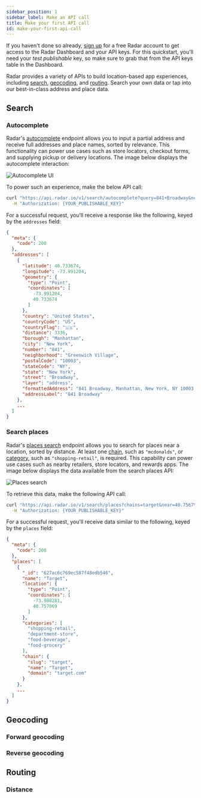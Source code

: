 ```yaml
---
sidebar_position: 1
sidebar_label: Make an API call
title: Make your first API call
id: make-your-first-api-call
---
```


If you haven't done so already, [sign up](https://radar.com/signup) for a free Radar account to get access to the Radar Dashboard and your API keys. For this quickstart, you'll need your *test publishable* key, so make sure to grab that from the API keys table in the Dashboard.

Radar provides a variety of APIs to build location-based app experiences, including [search](/api#search), [geocoding](/api#geocoding), and [routing](/api#routing). Search your own data or tap into our best-in-class address and place data.

## Search

### Autocomplete

Radar's [autocomplete](/api#autocomplete) endpoint allows you to input a partial address and receive full addresses and place names, sorted by relevance. This functionality can power use cases such as store locators, checkout forms, and supplying pickup or delivery locations. The image below displays the autocomplete interaction:

![Autocomplete UI](/img/quickstarts/autocomplete.png)

To power such an experience, make the below API call:

```bash
curl "https://api.radar.io/v1/search/autocomplete?query=841+Broadway&near=40.70390%2C-73.98670" \
  -H "Authorization: {YOUR_PUBLISHABLE_KEY}"
```

For a successful request, you'll receive a response like the following, keyed by the `addresses` field:

```json
{
  "meta": {
    "code": 200
  },
  "addresses": [
    {
      "latitude": 40.733674,
      "longitude": -73.991204,
      "geometry": {
        "type": "Point",
        "coordinates": [
          -73.991204,
          40.733674
        ]
      },
      "country": "United States",
      "countryCode": "US",
      "countryFlag": "🇺🇸",
      "distance": 3336,
      "borough": "Manhattan",
      "city": "New York",
      "number": "841",
      "neighborhood": "Greenwich Village",
      "postalCode": "10003",
      "stateCode": "NY",
      "state": "New York",
      "street": "Broadway",
      "layer": "address",
      "formattedAddress": "841 Broadway, Manhattan, New York, NY 10003 USA",
      "addressLabel": "841 Broadway"
    },
    ...
  ]
}
```

### Search places

Radar's [places search](/api#search-places) endpoint allows you to search for places near a location, sorted by distance. At least one [chain](/places/chains), such as `"mcdonalds"`, or [category](/places/categories), such as `"shopping-retail"`, is required. This capability can power use cases such as nearby retailers, store locators, and rewards apps. The image below displays the data available from the search places API:

![Places search](/img/quickstarts/search_places.png)

To retrieve this data, make the following API call:

```bash
curl "https://api.radar.io/v1/search/places?chains=target&near=40.7567%2C-73.9889&radius=10000" \
  -H "Authorization: {YOUR_PUBLISHABLE_KEY}"
```

For a successful request, you'll receive data similar to the following, keyed by the `places` field:

```json
{
  "meta": {
    "code": 200
  },
  "places": [
    {
      "_id": "627ac6c769ec587f48edb546",
      "name": "Target",
      "location": {
        "type": "Point",
        "coordinates": [
          -73.988281,
          40.757069
        ]
      },
      "categories": [
        "shopping-retail",
        "department-store",
        "food-beverage",
        "food-grocery"
      ],
      "chain": {
        "slug": "target",
        "name": "Target",
        "domain": "target.com"
      }
    },
    ...
  ]
}
```


## Geocoding

### Forward geocoding

### Reverse geocoding

## Routing

### Distance
